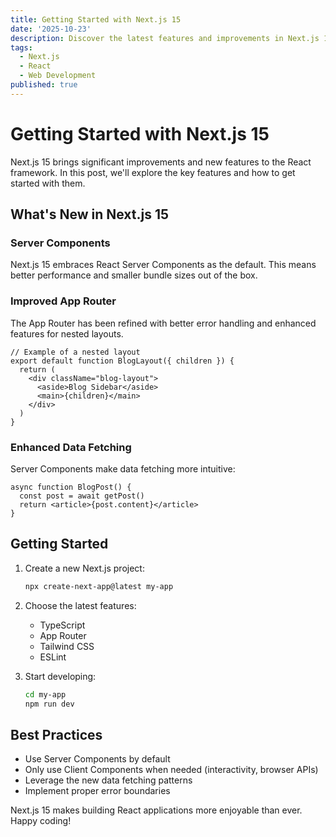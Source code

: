 ```yaml
---
title: Getting Started with Next.js 15
date: '2025-10-23'
description: Discover the latest features and improvements in Next.js 15 and how to get started with server components, app router, and more.
tags:
  - Next.js
  - React
  - Web Development
published: true
---
```


# Getting Started with Next.js 15

Next.js 15 brings significant improvements and new features to the React framework. In this post, we'll explore the key features and how to get started with them.

## What's New in Next.js 15

### Server Components
Next.js 15 embraces React Server Components as the default. This means better performance and smaller bundle sizes out of the box.

### Improved App Router
The App Router has been refined with better error handling and enhanced features for nested layouts.

```tsx
// Example of a nested layout
export default function BlogLayout({ children }) {
  return (
    <div className="blog-layout">
      <aside>Blog Sidebar</aside>
      <main>{children}</main>
    </div>
  )
}
```

### Enhanced Data Fetching
Server Components make data fetching more intuitive:

```tsx
async function BlogPost() {
  const post = await getPost()
  return <article>{post.content}</article>
}
```

## Getting Started

1. Create a new Next.js project:
   ```bash
   npx create-next-app@latest my-app
   ```

2. Choose the latest features:
   - TypeScript
   - App Router
   - Tailwind CSS
   - ESLint

3. Start developing:
   ```bash
   cd my-app
   npm run dev
   ```

## Best Practices

- Use Server Components by default
- Only use Client Components when needed (interactivity, browser APIs)
- Leverage the new data fetching patterns
- Implement proper error boundaries

Next.js 15 makes building React applications more enjoyable than ever. Happy coding!